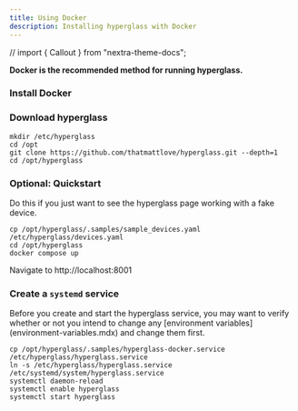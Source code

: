 ```yaml
---
title: Using Docker
description: Installing hyperglass with Docker
---
```


// import { Callout } from "nextra-theme-docs";

<Callout type="info">**Docker is the recommended method for running hyperglass.**</Callout>

<Steps>

### Install Docker

<Cards>
    <Cards.Card
        title="Docker Engine Installation Guide"
        href="https://docs.docker.com/engine/install/"
        target="_blank"
        arrow
    />
</Cards>

### Download hyperglass

```shell copy
mkdir /etc/hyperglass
cd /opt
git clone https://github.com/thatmattlove/hyperglass.git --depth=1
cd /opt/hyperglass
```

### Optional: Quickstart

Do this if you just want to see the hyperglass page working with a fake device.

```shell copy
cp /opt/hyperglass/.samples/sample_devices.yaml /etc/hyperglass/devices.yaml
cd /opt/hyperglass
docker compose up
```

Navigate to http://localhost:8001

### Create a `systemd` service

<Callout type="info">
    Before you create and start the hyperglass service, you may want to verify whether or not you
    intend to change any [environment variables](environment-variables.mdx) and change them first.
</Callout>

```shell copy
cp /opt/hyperglass/.samples/hyperglass-docker.service /etc/hyperglass/hyperglass.service
ln -s /etc/hyperglass/hyperglass.service /etc/systemd/system/hyperglass.service
systemctl daemon-reload
systemctl enable hyperglass
systemctl start hyperglass
```

</Steps>
